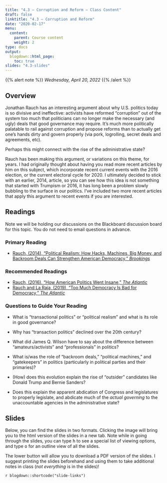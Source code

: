```yaml
---
title: "4.3 — Corruption and Reform — Class Content"
draft: false
linktitle: "4.3 — Corruption and Reform"
date: "2020-02-17"
menu:
  content:
    parent: Course content
    weight: 2
type: docs
output:
  blogdown::html_page:
    toc: true
slides: "4.3-slides"
---
```


{{% alert note %}}
*Wednesday, April 20, 2022*
{{% /alert %}}

## <i class="fas fa-info-circle fa-lg"></i> Overview

Jonathan Rauch has an interesting argument about why U.S. politics today is so divisive and ineffective: activists have reformed "corruption" out of the system too much that politicians can no longer make the necessary (and ugly) deals that good governance may require. It's much more politically palatable to rail against corruption and propose reforms than to actually get one's hands dirty and govern properly (via pork, logrolling, secret deals and agreements, etc).

Perhaps this might connect with the rise of the administrative state?

Rauch has been making this argument, or variations on this theme, for years. I had originally thought about having you read more recent articles by him on this subject, which incorporate recent current events with the 2016 election, or the current electoral cycle for 2020. I ultimately decided to stick with an earlier, 2014, article, so you can see how this idea is not something that started with Trumpism or 2016, it has long been a problem slowly bubbling to the surface in our politics. I've included two more recent articles that apply this argument to recent events if you are interested.

## <i class="fas fa-book-reader fa-lg"></i> Readings

Note we will be holding our discussions on the Blackboard discussion board for this topic. You do not need to email questions in advance. 

### Primary Reading

- [<i class="fas fa-file-pdf"></i> Rauch, (2014), "Political Realism: How Hacks, Machines, Big Money, and Backroom Deals Can Strengthen American Democracy," *Brookings*](/readings/Rauch-2014.pdf)

### Recommended Readings

- [<i class="fas fa-file-pdf"></i> Rauch, (2016), "How American Politics Went Insane," *The Atlantic*](https://www.theatlantic.com/magazine/archive/2016/07/how-american-politics-went-insane/485570/)
- [<i class="fas fa-file-pdf"></i> Rauch and La Raja, (2019), "Too Much Democracy Is Bad for Democracy," *The Atlantic*](https://www.theatlantic.com/magazine/archive/2019/12/too-much-democracy-is-bad-for-democracy/600766/)

### Questions to Guide Your Reading

- What is "transactional politics" or "political realism" and what is its role in good governance?

- Why has "transaction politics" declined over the 20th century?

- What did James Q. Wilson have to say about the difference between "amateurs/activists" and "professionals" in politics?

- What is/was the role of "backroom deals," "political machines," and "gatekeepers" in politics (particularly in political parties and their primaries)?

- (How) does this evolution explain the rise of "outsider" candidates like Donald Trump and Bernie Sanders?

- Does this explain the apparent abdication of Congress and legislatures to properly legislate, and abdicate much of the *actual governing* to the unaccountable agencies in the administrative state?

## <i class="fas fa-chalkboard-teacher"></i> Slides

Below, you can find the slides in two formats. Clicking the image will bring you to the html version of the slides in a new tab. Note while in going through the slides, you can type <kbd>h</kbd> to see a special list of viewing options, and type <kbd>o</kbd> for an outline view of all the slides.

The lower button will allow you to download a PDF version of the slides. I suggest printing the slides beforehand and using them to take additional notes in class (*not everything* is in the slides)!

`r blogdown::shortcode("slide-links")`